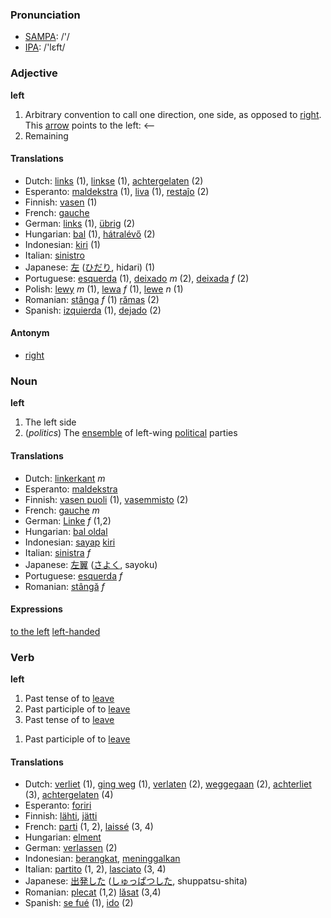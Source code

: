 === Pronunciation ===
*[[w:SAMPA|SAMPA]]: /'/
*[[w:IPA|IPA]]: /'lεft/

=== Adjective ===
'''left'''
# Arbitrary convention to call one direction, one side, as opposed to [[right]]. This [[arrow]] points to the left: <--
# Remaining

==== Translations ====

*Dutch: [[links]] (1), [[linkse]] (1), [[achtergelaten]] (2)
*Esperanto: [[maldekstra]] (1), [[liva]] (1), [[restaĵo]] (2)
*Finnish: [[vasen]] (1)
*French: [[gauche]]
*German: [[links]] (1), [[übrig]] (2)
*Hungarian: [[bal]] (1), [[hátralévő]] (2)
*Indonesian: [[kiri]] (1)
*Italian: [[sinistro]]
*Japanese: [[左]] ([[ひだり]], hidari) (1)
*Portuguese: [[esquerda]] (1), [[deixado]] ''m'' (2), [[deixada]] ''f'' (2)
*Polish: [[lewy]] ''m'' (1), [[lewa]] ''f'' (1), [[lewe]] ''n'' (1)
*Romanian: [[stânga]] ''f'' (1) [[rămas]] (2)
*Spanish: [[izquierda]] (1), [[dejado]] (2)

==== Antonym ====

*[[right]]

=== Noun ===
'''left'''
# The left side
# (''politics'') The [[ensemble]] of left-wing [[political]] parties

==== Translations ====

*Dutch: [[linkerkant]] ''m''
*Esperanto: [[maldekstra]]
*Finnish: [[vasen puoli]] (1), [[vasemmisto]] (2)
*French: [[gauche]] ''m''
*German: [[Linke]] ''f'' (1,2)
*Hungarian: [[bal oldal]]
*Indonesian: [[sayap]] [[kiri]]
*Italian: [[sinistra]] ''f''
*Japanese: [[左翼]] ([[さよく]], sayoku)
*Portuguese: [[esquerda]] ''f''
*Romanian: [[stângă]] ''f''

==== Expressions ====

[[to the left]]
[[left-handed]]

=== Verb ===
'''left'''
#Past tense of to [[leave]]
#Past participle of to [[leave]]
#Past tense of to [[leave]]

#Past participle of to [[leave]]

==== Translations ====

*Dutch: [[verliet]] (1), [[ging weg]] (1), [[verlaten]] (2), [[weggegaan]] (2), [[achterliet]] (3), [[achtergelaten]] (4)
*Esperanto: [[foriri]]
*Finnish: [[lähti]], [[jätti]]
*French: [[parti]] (1, 2), [[laissé]] (3, 4)
*Hungarian: [[elment]]
*German: [[verlassen]] (2)
*Indonesian: [[angkat|berangkat]], [[tinggal|meninggalkan]]
*Italian: [[partito]] (1, 2), [[lasciato]] (3, 4)
*Japanese: [[出発]]した ([[しゅっぱつ]]した, shuppatsu-shita)
*Romanian: [[plecat]] (1,2) [[lăsat]] (3,4)
*Spanish: [[se fué]] (1), [[ido]] (2)